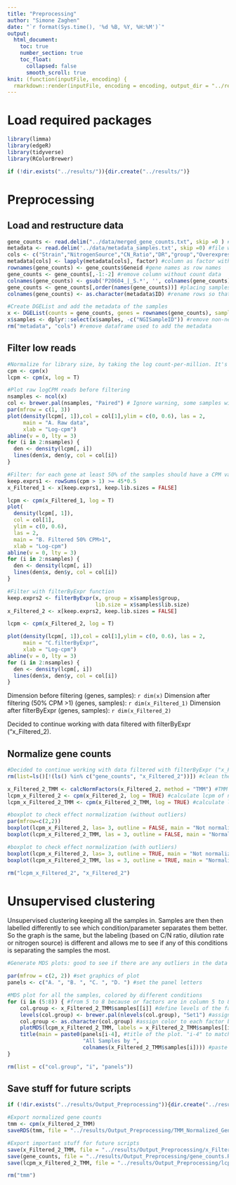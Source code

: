 ```yaml
---
title: "Preprocessing"
author: "Simone Zaghen"
date: "`r format(Sys.time(), '%d %B, %Y, %H:%M')`"
output: 
  html_document: 
    toc: true
    number_section: true
    toc_float: 
      collapsed: false
      smooth_scroll: true
knit: (function(inputFile, encoding) {
  rmarkdown::render(inputFile, encoding = encoding, output_dir = "../results/Reports") })
---
```


# Load required packages

```r
library(limma)
library(edgeR)
library(tidyverse)
library(RColorBrewer)

if (!dir.exists("../results/")){dir.create("../results/")}

```

# Preprocessing

## Load and restructure data

```r
gene_counts <- read.delim("../data/merged_gene_counts.txt", skip =0 ) #file with gene counts
metadata <- read.delim('../data/metadata_samples.txt', skip =0) #file with metadata and proper group names
cols <- c("Strain","NitrogenSource","CN_Ratio","DR","group","Overexpression","Deletion") #columns to convert to factor
metadata[cols] <- lapply(metadata[cols], factor) #column as factor with levels
rownames(gene_counts) <- gene_counts$Geneid #gene names as row names
gene_counts <- gene_counts[,-1:-2] #remove column without count data
colnames(gene_counts) <- gsub('P20604_|_S.*', '', colnames(gene_counts)) #rename columns
gene_counts <- gene_counts[,order(names(gene_counts))] #placing samples in order
colnames(gene_counts) <- as.character(metadata$ID) #rename rows so that they have our ID (not NGI_ID)

#Create DGEList and add the metadata of the samples
x <- DGEList(counts = gene_counts, genes = rownames(gene_counts), samples = metadata) #create DGEList
x$samples <- dplyr::select(x$samples, -c("NGISampleID")) #remove non-necessary columns
rm("metadata", "cols") #remove dataframe used to add the metadata

```

## Filter low reads

```r
#Normalize for library size, by taking the log count-per-million. It's not a satisfactory normalization, but we just use it to plot raw reads
cpm <- cpm(x)
lcpm <- cpm(x, log = T)

#Plot raw logCPM reads before filtering
nsamples <- ncol(x)
col <- brewer.pal(nsamples, "Paired") # Ignore warning, some samples will have identical color.
par(mfrow = c(1, 3))
plot(density(lcpm[, 1]),col = col[1],ylim = c(0, 0.6), las = 2, 
     main = "A. Raw data",
     xlab = "Log-cpm")
abline(v = 0, lty = 3)
for (i in 2:nsamples) {
  den <- density(lcpm[, i])
  lines(den$x, den$y, col = col[i])
}

#Filter: for each gene at least 50% of the samples should have a CPM value higher than 1.
keep.exprs1 <- rowSums(cpm > 1) >= 45*0.5
x_Filtered_1 <- x[keep.exprs1, keep.lib.sizes = FALSE]

lcpm <- cpm(x_Filtered_1, log = T)
plot(
  density(lcpm[, 1]),
  col = col[1],
  ylim = c(0, 0.6),
  las = 2,
  main = "B. Filtered 50% CPM>1",
  xlab = "Log-cpm")
abline(v = 0, lty = 3)
for (i in 2:nsamples) {
  den <- density(lcpm[, i])
  lines(den$x, den$y, col = col[i])
}

#Filter with filterByExpr function
keep.exprs2 <- filterByExpr(x, group = x$samples$group,
                            lib.size = x$samples$lib.size)
x_Filtered_2 <- x[keep.exprs2, keep.lib.sizes = FALSE]

lcpm <- cpm(x_Filtered_2, log = T)

plot(density(lcpm[, 1]),col = col[1],ylim = c(0, 0.6), las = 2,
     main = "C.filterByExpr",
     xlab = "Log-cpm")
abline(v = 0, lty = 3)
for (i in 2:nsamples) {
  den <- density(lcpm[, i])
  lines(den$x, den$y, col = col[i])
}

```

Dimension before filtering (genes, samples): `r dim(x)`
Dimension after filtering (50% CPM >1) (genes, samples): `r dim(x_Filtered_1)`
Dimension after filterByExpr (genes, samples): `r dim(x_Filtered_2)`

Decided to continue working with data filtered with filterByExpr ("x_Filtered_2).  
  
## Normalize gene counts

```r
#Decided to continue working with data filtered with filterByExpr ("x_Filtered_2)
rm(list=ls()[!(ls() %in% c("gene_counts", "x_Filtered_2"))]) #clean the working environment

x_Filtered_2_TMM <- calcNormFactors(x_Filtered_2, method = "TMM") #TMM normalization (trimmed mean of M-values)
lcpm_x_Filtered_2 <- cpm(x_Filtered_2, log = TRUE) #calculate lcpm of non-normalized data
lcpm_x_Filtered_2_TMM <- cpm(x_Filtered_2_TMM, log = TRUE) #calculate lcpm normalized data

#boxplot to check effect normalization (without outliers)
par(mfrow=c(2,2))
boxplot(lcpm_x_Filtered_2, las= 3, outline = FALSE, main = "Not normalized - No outliers", ylab = "Log-CPM")
boxplot(lcpm_x_Filtered_2_TMM, las = 3, outline = FALSE, main = "Normalized - No outliers", ylab = "Log-CPM")

#boxplot to check effect normalization (with outliers)
boxplot(lcpm_x_Filtered_2, las= 3, outline = TRUE, main = "Not normalized - Outliers", ylab = "Log-CPM")
boxplot(lcpm_x_Filtered_2_TMM, las = 3, outline = TRUE, main = "Normalized - Outliers", ylab = "Log-CPM")

rm("lcpm_x_Filtered_2", "x_Filtered_2")

```

# Unsupervised clustering
Unsupervised clustering keeping all the samples in. Samples are then then labelled differently to see which condition/parameter separates them better. So the graph is the same, but the labeling (based on C/N ratio, dilution rate or nitrogen source) is different and allows me to see if any of this conditions is separating the samples the most. 

```r
#Generate MDS plots: good to see if there are any outliers in the data and to see what's clustering

par(mfrow = c(2, 2)) #set graphics of plot
panels <- c("A. ", "B. ", "C. ", "D. ") #set the panel letters

#MDS plot for all the samples, colored by different conditions
for (i in (5:8)) { #from 5 to 8 because or factors are in column 5 to 8
    col.group <- x_Filtered_2_TMM$samples[[i]] #define levels of the factor
    levels(col.group) <- brewer.pal(nlevels(col.group), "Set1") #assign a color to each factor level
    col.group <- as.character(col.group) #assign color to each factor based on the level 
    plotMDS(lcpm_x_Filtered_2_TMM, labels = x_Filtered_2_TMM$samples[[i]] ,col = col.group) #generate MDS plot
    title(main = paste0(panels[i-4], #title of the plot. "i-4" to match i-th value with panel letter position
                        "All Samples by ",
                        colnames(x_Filtered_2_TMM$samples[i]))) #paste factor value name
}

rm(list = c("col.group", "i", "panels"))

```

## Save stuff for future scripts

```r
if (!dir.exists("../results/Output_Preprocessing")){dir.create("../results/Output_Preprocessing")}

#Export normalized gene counts
tmm <- cpm(x_Filtered_2_TMM)
saveRDS(tmm, file = "../results/Output_Preprocessing/TMM_Normalized_GeneCounts.rds")

#Export important stuff for future scripts
save(x_Filtered_2_TMM, file = "../results/Output_Preprocessing/x_Filtered_2_TMM.RData")
save(gene_counts, file = "../results/Output_Preprocessing/gene_counts.RData")
save(lcpm_x_Filtered_2_TMM, file = "../results/Output_Preprocessing/lcpm_x_Filtered_2_TMM.RData")

rm("tmm")

```